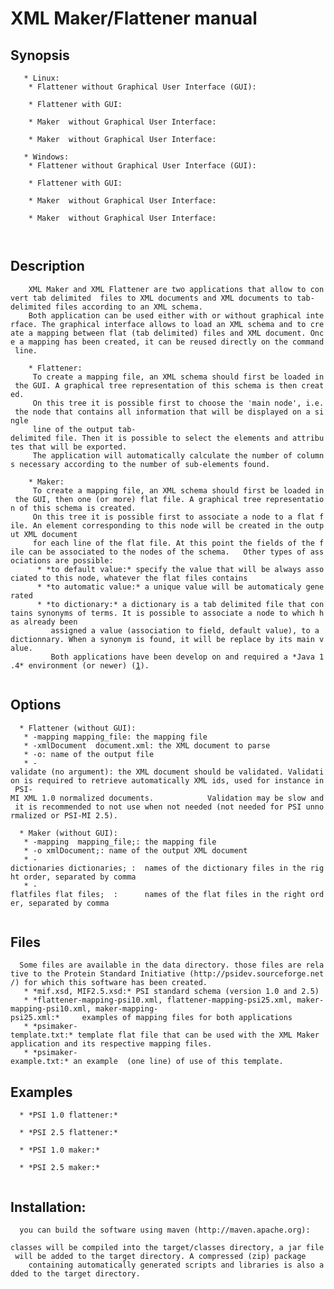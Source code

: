 =XML Maker/Flattener manual=

==Synopsis==

    * Linux: 		
     * Flattener without Graphical User Interface (GUI): 
    	{{{ sh bin/xmlflattener -mapping mapping-file.xml;  -xmlDocument your PSI1.0 XML document> -o output file; }}}
     * Flattener with GUI:
    	{{{ sh bin/xmlflattener-gui }}}
     * Maker  without Graphical User Interface: 
    	{{{ sh bin/xmlmaker -mapping mapping-file.xml;   -o output xmlDocument;  -dictionaries dictionaries;  -flatfiles flat files; }}}
     * Maker  without Graphical User Interface: 
    	{{{ sh bin/xmlmaker-gui }}}    
    * Windows: 		
     * Flattener without Graphical User Interface (GUI): 
    	{{{ bin/xmlflattener.bat -mapping mapping-file.xml;  -xmlDocument your PSI1.0 XML document> -o output file; }}}
     * Flattener with GUI: 
    	{{{ bin/xmlflattener-gui.bat }}}
     * Maker  without Graphical User Interface: 
    	{{{ bin/xmlmaker -mapping mapping-file.xml;   -o output xmlDocument;  -dictionaries dictionaries;  -flatfiles flat files; }}}
     * Maker  without Graphical User Interface: 
    	{{{ bin/xmlmaker-gui.bat }}}
    	
==Description==
     XML Maker and XML Flattener are two applications that allow to convert tab delimited  files to XML documents and XML documents to tab-delimited files according to an XML schema.   
     Both application can be used either with or without graphical interface. The graphical interface allows to load an XML schema and to create a mapping between flat (tab delimited) files and XML document. Once a mapping has been created, it can be reused directly on the command line.	
	 
     * Flattener:
	  To create a mapping file, an XML schema should first be loaded in the GUI. A graphical tree representation of this schema is then created. 
	  On this tree it is possible first to choose the 'main node', i.e. the node that contains all information that will be displayed on a single 		
	  line of the output tab-delimited file. Then it is possible to select the elements and attributes that will be exported. 		
	  The application will automatically calculate the number of columns necessary according to the number of sub-elements found.	
	 
     * Maker:  
	  To create a mapping file, an XML schema should first be loaded in the GUI, then one (or more) flat file. A graphical tree representation of this schema is created. 		
	  On this tree it is possible first to associate a node to a flat file. An element corresponding to this node will be created in the output XML document 		
	  for each line of the flat file. At this point the fields of the file can be associated to the nodes of the schema.   Other types of associations are possible: 		  
  	   * *to default value:* specify the value that will be always associated to this node, whatever the flat files contains
  	   * *to automatic value:* a unique value will be automaticaly generated
  	   * *to dictionary:* a dictionary is a tab delimited file that contains synonyms of terms. It is possible to associate a node to which has already been 			
  	      assigned a value (association to field, default value), to a dictionnary. When a synonym is found, it will be replace by its main value.  
  	      Both applications have been develop on and required a *Java 1.4* environment (or newer) ([http://www.java.com/en/download/index.jsp]). 
  	 
==Options==
   * Flattener (without GUI):  
    * -mapping mapping_file: the mapping file
    * -xmlDocument  document.xml: the XML document to parse
    * -o: name of the output file
    * -validate (no argument): the XML document should be validated. Validation is required to retrieve automatically XML ids, used for instance in PSI-MI XML 1.0 normalized documents. 			Validation may be slow and it is recommended to not use when not needed (not needed for PSI unnormalized or PSI-MI 2.5).
    
   * Maker (without GUI):  
    * -mapping  mapping_file;: the mapping file
    * -o xmlDocument;: name of the output XML document
    * -dictionaries dictionaries; :  names of the dictionary files in the right order, separated by comma
    * -flatfiles flat files;  :      names of the flat files in the right order, separated by comma
    
==Files==
   Some files are available in the data directory. those files are relative to the Protein Standard Initiative (http://psidev.sourceforge.net/) for which this software has been created.   
    * *mif.xsd, MIF2.5.xsd:* PSI standard schema (version 1.0 and 2.5)
    * *flattener-mapping-psi10.xml, flattener-mapping-psi25.xml, maker-mapping-psi10.xml, maker-mapping-psi25.xml:* 	examples of mapping files for both applications
    * *psimaker-template.txt:* template flat file that can be used with the XML Maker application and its respective mapping files.
    * *psimaker-example.txt:* an example  (one line) of use of this template.

==Examples==
   * *PSI 1.0 flattener:* 
   	{{{ sh bin/xmlflattener -mapping data/flattener-mapping-psi10.xml  -xmlDocument your PSI1.0 XML document; -o output file; }}}
   * *PSI 2.5 flattener:* 
   	{{{ sh bin/xmlflattener -mapping data/flattener-mapping-psi25.xml  -xmlDocument your PSI2.5 XML document; -o output file; }}}
   * *PSI 1.0 maker:* 
   	{{{ sh bin/xmlmaker  -mapping data/maker-mapping-psi10.xml -flatfiles your flat file;  -xmlDocument your PSI2.5 XML document; -o output XML document; }}}
   * *PSI 2.5 maker:* 
   	{{{ sh bin/xmlmaker -mapping data/maker-mapping-psi25.xml -flatfiles your flat file;  -xmlDocument your PSI2.5 XML document; -o output XML document; }}}


==Installation:==
   you can build the software using maven (http://maven.apache.org):
   {{{mvn clean install  appassembler:assemble assembly:assembly}}}
 classes will be compiled into the target/classes directory, a jar file will be added to the target directory. A compressed (zip) package 		 containing automatically generated scripts and libraries is also added to the target directory.
 